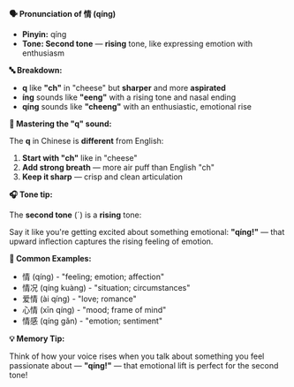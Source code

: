 **🗣️ Pronunciation of 情 (qíng)**

- **Pinyin:** qíng
- **Tone: Second tone** — **rising** tone, like expressing emotion with enthusiasm

**🔤 Breakdown:**

- **q** like **"ch"** in "cheese" but **sharper** and more **aspirated**
- **íng** sounds like **"eeng"** with a rising tone and nasal ending
- **qíng** sounds like **"cheeng"** with an enthusiastic, emotional rise

**🎯 Mastering the "q" sound:**

The **q** in Chinese is **different** from English:

1. **Start with "ch"** like in "cheese"
2. **Add strong breath** — more air puff than English "ch"
3. **Keep it sharp** — crisp and clean articulation

**🎧 Tone tip:**

The **second tone** (ˊ) is a **rising** tone:

Say it like you're getting excited about something emotional: **"qíng!"** — that upward inflection
captures the rising feeling of emotion.

**📝 Common Examples:**

- 情 (qíng) - "feeling; emotion; affection"
- 情况 (qíng kuàng) - "situation; circumstances"
- 爱情 (ài qíng) - "love; romance"
- 心情 (xīn qíng) - "mood; frame of mind"
- 情感 (qíng gǎn) - "emotion; sentiment"

**💡 Memory Tip:**

Think of how your voice rises when you talk about something you feel passionate about — **"qíng!"**
— that emotional lift is perfect for the second tone!
